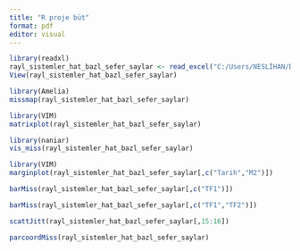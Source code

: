 ```yaml
---
title: "R proje büt"
format: pdf
editor: visual
---
```


```r
library(readxl)
rayl_sistemler_hat_bazl_sefer_saylar <- read_excel("C:/Users/NESLİHAN/Downloads/rayl-sistemler-hat-bazl-sefer-saylar.xlsx")
View(rayl_sistemler_hat_bazl_sefer_saylar)
```

```r
library(Amelia)
missmap(rayl_sistemler_hat_bazl_sefer_saylar)
```

```r
library(VIM)
matrixplot(rayl_sistemler_hat_bazl_sefer_saylar)
```

```r
library(naniar)
vis_miss(rayl_sistemler_hat_bazl_sefer_saylar)
```

```r
library(VIM)
marginplot(rayl_sistemler_hat_bazl_sefer_saylar[,c("Tarih","M2")])
```

```r
barMiss(rayl_sistemler_hat_bazl_sefer_saylar[,c("TF1")])
```

```r
barMiss(rayl_sistemler_hat_bazl_sefer_saylar[,c("TF1","TF2")])
```

```r
scattJitt(rayl_sistemler_hat_bazl_sefer_saylar[,15:16])
```

```r
parcoordMiss(rayl_sistemler_hat_bazl_sefer_saylar)
```
